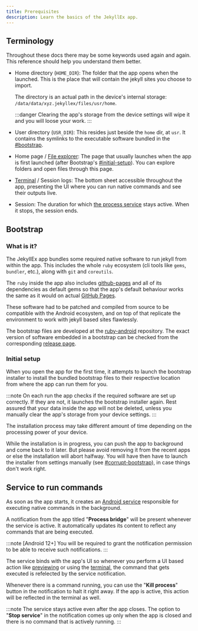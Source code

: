 ```yaml
---
title: Prerequisites
description: Learn the basics of the JekyllEx app.
---
```



## Terminology

Throughout these docs there may be some keywords used again and again. This reference should help you understand them better.

* Home directory (`HOME_DIR`): The folder that the app opens when the launched. This is the place that will contain the jekyll sites you choose to import.

  The directory is an actual path in the device's internal storage: `/data/data/xyz.jekyllex/files/usr/home`.

  :::danger
  Clearing the app's storage from the device settings will wipe it and you will loose your work.
  :::

* User directory (`USR_DIR`): This resides just beside the `home` dir, at `usr`. It contains the symlinks to the executable software bundled in the [#bootstrap](#bootstrap "mention").
* Home page / [File explorer](/usage/explore): The page that usually launches when the app is first launched (after Bootstrap's [#initial-setup](#initial-setup "mention")). You can explore folders and open files through this page.
* [Terminal](/usage/terminal) / Session logs: The bottom sheet accessible throughout the app, presenting the UI where you can run native commands and see their outputs live.
* Session: The duration for which [the process service](#service-to-run-commands) stays active. When it stops, the session ends.

## Bootstrap

### What is it?

The JekyllEx app bundles some required native software to run jekyll from within the app. This includes the whole `ruby` ecosystem (cli tools like `gems`, `bundler`, etc.), along with `git` and `coreutils`.

The `ruby` inside the app also includes [github-pages](https://rubygems.org/gems/github-pages) and all of its dependencies as default gems so that the app's default behaviour works the same as it would on actual [GitHub Pages](https://pages.github.com).

These software had to be patched and compiled from source to be compatible with the Android ecosystem, and on top of that replicate the environment to work with jekyll based sites flawlessly.

The bootstrap files are developed at the [ruby-android](http://github.com/jekyllex/ruby-android) repository. The exact version of software embedded in a bootstrap can be checked from the corresponding [release page](https://github.com/jekyllex/ruby-android/releases/tag/v0.1.2).

### Initial setup

When you open the app for the first time, it attempts to launch the bootstrap installer to install the bundled bootstrap files to their respective location from where the app can run them for you.

:::note
On each run the app checks if the required software are set up correctly. If they are not, it launches the bootstrap installer again. Rest assured that your data inside the app will not be deleted, unless you manually clear the app's storage from your device settings.
:::

The installation process may take different amount of time depending on the processing power of your device.

While the installation is in progress, you can push the app to background and come back to it later. But please avoid removing it from the recent apps or else the installation will abort halfway. You will have then have to launch the installer from settings manually (see [#corrupt-bootstrap](/other/troubleshooting#corrupt-bootstrap "mention")), in case things don't work right.

## Service to run commands

As soon as the app starts, it creates an [Android service](https://developer.android.com/develop/background-work/services/bound-services) responsible for executing native commands in the background.

A notification from the app titled "**Process bridge**" will be present whenever the service is active. It automatically updates its content to reflect any commands that are being executed.

:::note
[Android 12+] You will be required to grant the notification permission to be able to receive such notifications.
:::

The service binds with the app's UI so whenever you perform a UI based action like [previewing](/usage/previewing "mention") or using the [terminal](/usage/terminal "mention"), the command that gets executed is refelected by the service notification.

Whenever there is a command running, you can use the "**Kill process**" button in the notification to halt it right away. If the app is active, this action will be reflected in the terminal as well.

:::note
The service stays active even after the app closes. The option to "**Stop service**" in the notification comes up only when the app is closed and there is no command that is actively running.
:::
